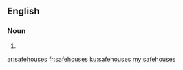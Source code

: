 ==English==

===Noun===
{{head|en|noun plural form}}

# {{plural of|safehouse|lang=en}}

[[ar:safehouses]]
[[fr:safehouses]]
[[ku:safehouses]]
[[my:safehouses]]